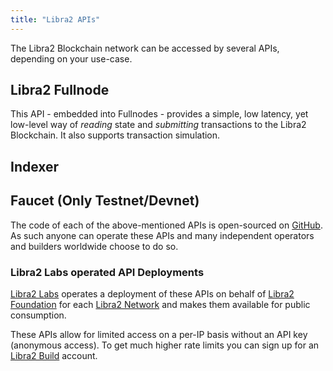 ```yaml
---
title: "Libra2 APIs"
---
```



The Libra2 Blockchain network can be accessed by several APIs, depending on your use-case.

## Libra2 Fullnode

This API - embedded into Fullnodes - provides a simple, low latency, yet low-level way of _reading_ state and
_submitting_ transactions to the Libra2 Blockchain. It also supports transaction simulation.

<CardGrid>
  <LinkCard href="/build/apis/fullnode-rest-api?network=mainnet" title="Libra2 Fullnode REST API (Mainnet)" description="Mainnet API playground for Libra2 Fullnode REST API" />

  <LinkCard href="/build/apis/fullnode-rest-api?network=testnet" title="Libra2 Fullnode REST API (Testnet)" description="Testnet API playground for Libra2 Fullnode REST API" />

  <LinkCard href="/build/apis/fullnode-rest-api?network=devnet" title="Libra2 Fullnode REST API (Devnet)" description="Devnet API playground for Libra2 Fullnode REST API" />
</CardGrid>

## Indexer

<CardGrid>
  <LinkCard
    href="/build/indexer"
    title="Indexer GraphQL API"
    description="This GraphQL API offers a high-level, opinionated GraphQL interface to read state from the Libra2 Blockchain.
It's ideal for interacting with NFTs, Libra2 Objects, or custom Move contracts.
Learn more about the Indexer-powered GraphQL API here."
  />

  <LinkCard
    href="/build/indexer/txn-stream"
    title="Transaction Stream API"
    description="This GRPC API streams historical and real-time transaction data to an indexing processor.
It's used by Libra2 Core Indexing and can also support custom app-specific indexing processors
for real-time blockchain data processing. Learn more here."
  />
</CardGrid>

## Faucet (Only Testnet/Devnet)

<CardGrid>
  <LinkCard
    href="/build/apis/faucet-api"
    title="Faucet API"
    description="This API provides the ability to receive test tokens on devnet. Its primary purpose is the development
and testing of applications and Move contracts before deploying them to mainnet. On testnet you can mint at the mint page."
  />
</CardGrid>

The code of each of the above-mentioned APIs is open-sourced on [GitHub](https://github.com/libra2org/libra2-core). As
such anyone can operate these APIs and many independent operators and builders worldwide choose to do so.

### Libra2 Labs operated API Deployments

[Libra2 Labs](https://libra2labs.com) operates a deployment of these APIs on behalf of [Libra2 Foundation](https://libra2foundation.org/)
for each [Libra2 Network](/network/nodes/networks) and makes them available for public consumption.

These APIs allow for limited access on a per-IP basis without an API key (anonymous access). To get much higher rate limits you can sign up for an [Libra2 Build](https://build.libra2labs.com/) account.
